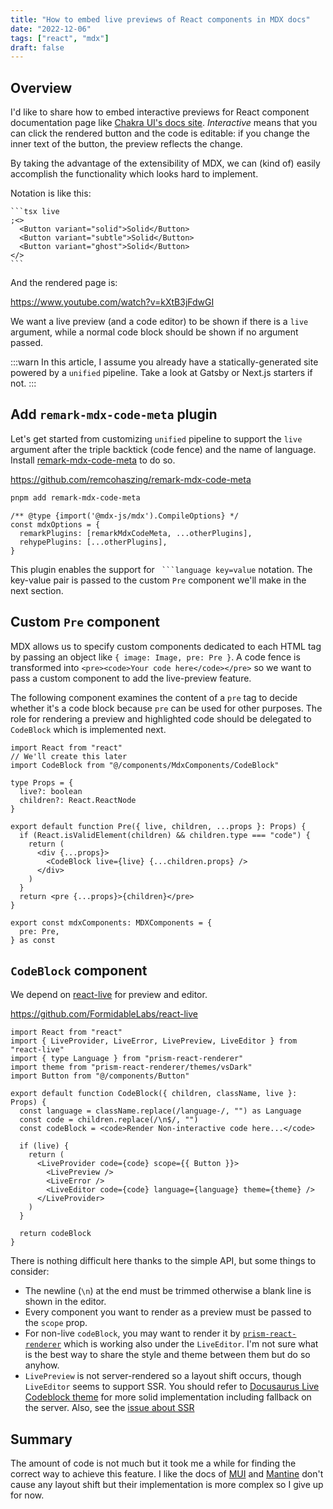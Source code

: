 ```yaml
---
title: "How to embed live previews of React components in MDX docs"
date: "2022-12-06"
tags: ["react", "mdx"]
draft: false
---
```


## Overview

I'd like to share how to embed interactive previews for React component documentation page like [Chakra UI's docs site](https://chakra-ui.com/docs/components/button). _Interactive_ means that you can click the rendered button and the code is editable: if you change the inner text of the button, the preview reflects the change.

By taking the advantage of the extensibility of MDX, we can (kind of) easily accomplish the functionality which looks hard to implement.

Notation is like this:

````mdx
```tsx live
;<>
  <Button variant="solid">Solid</Button>
  <Button variant="subtle">Solid</Button>
  <Button variant="ghost">Solid</Button>
</>
```
````

And the rendered page is:

https://www.youtube.com/watch?v=kXtB3jFdwGI

We want a live preview (and a code editor) to be shown if there is a `live` argument, while a normal code block should be shown if no argument passed.

:::warn
In this article, I assume you already have a statically-generated site powered by a `unified` pipeline. Take a look at Gatsby or Next.js starters if not.
:::

## Add `remark-mdx-code-meta` plugin

Let's get started from customizing `unified` pipeline to support the `live` argument after the triple backtick (code fence) and the name of language. Install [remark-mdx-code-meta](https://github.com/remcohaszing/remark-mdx-code-meta) to do so.

https://github.com/remcohaszing/remark-mdx-code-meta

```bash
pnpm add remark-mdx-code-meta
```

```tsx
/** @type {import('@mdx-js/mdx').CompileOptions} */
const mdxOptions = {
  remarkPlugins: [remarkMdxCodeMeta, ...otherPlugins],
  rehypePlugins: [...otherPlugins],
}
```

This plugin enables the support for ` ```language key=value` notation. The key-value pair is passed to the custom `Pre` component we'll make in the next section.

## Custom `Pre` component

MDX allows us to specify custom components dedicated to each HTML tag by passing an object like `{ image: Image, pre: Pre }`. A code fence is transformed into `<pre><code>Your code here</code></pre>` so we want to pass a custom component to add the live-preview feature.

The following component examines the content of a `pre` tag to decide whether it's a code block because `pre` can be used for other purposes. The role for rendering a preview and highlighted code should be delegated to `CodeBlock` which is implemented next.

```tsx:Pre.tsx
import React from "react"
// We'll create this later
import CodeBlock from "@/components/MdxComponents/CodeBlock"

type Props = {
  live?: boolean
  children?: React.ReactNode
}

export default function Pre({ live, children, ...props }: Props) {
  if (React.isValidElement(children) && children.type === "code") {
    return (
      <div {...props}>
        <CodeBlock live={live} {...children.props} />
      </div>
    )
  }
  return <pre {...props}>{children}</pre>
}
```

```tsx:MdxComponents.tsx
export const mdxComponents: MDXComponents = {
  pre: Pre,
} as const
```

## `CodeBlock` component

We depend on [react-live](https://github.com/FormidableLabs/react-live) for preview and editor.

https://github.com/FormidableLabs/react-live

```tsx:CodeBlock.tsx
import React from "react"
import { LiveProvider, LiveError, LivePreview, LiveEditor } from "react-live"
import { type Language } from "prism-react-renderer"
import theme from "prism-react-renderer/themes/vsDark"
import Button from "@/components/Button"

export default function CodeBlock({ children, className, live }: Props) {
  const language = className.replace(/language-/, "") as Language
  const code = children.replace(/\n$/, "")
  const codeBlock = <code>Render Non-interactive code here...</code>

  if (live) {
    return (
      <LiveProvider code={code} scope={{ Button }}>
        <LivePreview />
        <LiveError />
        <LiveEditor code={code} language={language} theme={theme} />
      </LiveProvider>
    )
  }

  return codeBlock
}
```

There is nothing difficult here thanks to the simple API, but some things to consider:

- The newline (`\n`) at the end must be trimmed otherwise a blank line is shown in the editor.
- Every component you want to render as a preview must be passed to the `scope` prop.
- For non-live `codeBlock`, you may want to render it by [`prism-react-renderer`](https://github.com/FormidableLabs/prism-react-renderer) which is working also under the `LiveEditor`. I'm not sure what is the best way to share the style and theme between them but do so anyhow.
- `LivePreview` is not server-rendered so a layout shift occurs, though `LiveEditor` seems to support SSR. You should refer to [Docusaurus Live Codeblock theme](https://github.com/facebook/docusaurus/tree/main/packages/docusaurus-theme-live-codeblock) for more solid implementation including fallback on the server. Also, see the [issue about SSR](https://github.com/facebook/docusaurus/issues/5747)

## Summary

The amount of code is not much but it took me a while for finding the correct way to achieve this feature. I like the docs of [MUI](https://mui.com/joy-ui/react-button) and [Mantine](https://mantine.dev/core/button/) don't cause any layout shift but their implementation is more complex so I give up for now.
